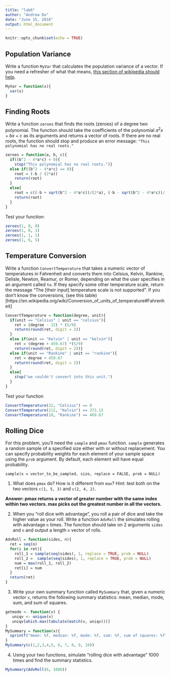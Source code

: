 ```yaml
---
title: "lab6"
author: "Andrew Do"
date: "June 15, 2016"
output: html_document
---
```


```r
knitr::opts_chunk$set(echo = TRUE)
```

## Population Variance

Write a function `MyVar` that calculates the population variance of a vector.  If you need a refresher of what that means, [this section of wikipedia should help](https://en.wikipedia.org/wiki/Variance#Population_variance_and_sample_variance).

```r
MyVar = function(x){
  var(x)
}
```

## Finding Roots
Write a function `zeroes` that finds the roots (zeroes) of a degree two polynomial.  The function should take the coefficients of the polynomial $a^2x + bx + c$ as its arguments and returns a vector of roots.  If there are no real roots, the function should stop and produce an error message: `"This polynomial has no real roots."`

```r
zeroes = function(a, b, c){
  if((b^2 - 4*a*c) < 0){
    stop("This polynomial has no real roots.")}
  else if((b^2 - 4*a*c) == 0){
    root = (-b / (2*a))
    return(root)
  }
  else{
    root = c((-b + sqrt(b^2 - 4*a*c))/(2*a), (-b - sqrt(b^2 - 4*a*c))/(2*a)  )
    return(root)
  }
}
```

Test your function:
```r
zeroes(1, 0, 0)
zeroes(1, 0, 1)
zeroes(1, 1, 1)
zeroes(1, 6, 5)
```

## Temperature Conversion

Write a function `ConvertTemperature` that takes a numeric vector of temperatures in Fahrenheit and converts them into Celsius, Kelvin, Rankine, Delisle, Newton, Reamur, or Romer, depending on what the user specifies in an argument called `to`.  If they specify some other temperature scale, return the message "The [their input] temperature scale is not supported".  If you don't know the conversions, (see this table)[https://en.wikipedia.org/wiki/Conversion_of_units_of_temperature#Fahrenheit]

```r
ConvertTemperature = function(degree, unit){
  if(unit == "Celsius" | unit == "celsius"){
    ret = (degree - 32) * (5/9)
    return(round(ret, digit = 2))
  }
  else if(unit == "Kelvin" | unit == "kelvin"){
    ret = (degree + 459.67) *(5/9)
    return(round(ret, digit = 2))}
  else if(unit == "Rankine" | unit == "rankine"){
    ret = degree + 459.67
    return(round(ret, digit = 2))
  }
  else{
    stop("we couldn't convert into this unit.")
  }
}
```

Test your function
```r
ConvertTemperature(32, "Celsius") == 0
ConvertTemperature(212, "Kelvin") == 373.15
ConvertTemperature(10, "Rankine") == 469.67
```

## Rolling Dice

For this problem, you'll need the `sample` and `pmax` function.  `sample` generates a random sample of a specified size either with or without replacement.  You can specify probability weights for each element of your sample space using the `prob` argument.  By default, each element will have equal probability.
```
sample(x = vector_to_be_sampled, size, replace = FALSE, prob = NULL)
```
1. What does `pmax` do? How is it different from `max`? Hint: test both on the two vectors `c(1, 5, 3)` and `c(2, 4, 2)`.

**Answer: pmax returns a vector of greater number with the same index within two vectors. max picks out the greatest number in all the vectors.**

2. When you "roll dice with advantage", you roll a pair of dice and take the higher value as your roll.  Write a function `AdvRoll` the simulates rolling with advantage `n` times. The function should take on 2 arguments `sides` and `n` and output a length `n` vector of rolls.

```r
AdvRoll = function(sides, n){
  ret = seq(n)
  for(i in ret){
    roll_1 = sample(seq(sides), 1, replace = TRUE, prob = NULL)
    roll_2 =  sample(seq(sides), 1, replace = TRUE, prob = NULL)
    num = max(roll_1, roll_2)
    ret[i] = num
  }
  return(ret)
}
```

3. Write your own summary function called `MySummary` that, given a numeric vector `x`, returns the following summary statistics: mean, median, mode, sum, and sum of squares.

```r
getmode <- function(v) {
   uniqv <- unique(v)
   uniqv[which.max(tabulate(match(v, uniqv)))]
}
MySummary = function(x){
  sprintf("mean: %f, median: %f, mode: %f, sum: %f, sum of squares: %f", mean(x), median(x), getmode(x), sum(x), sum(x^2))
}
MySummary(c(1,2,3,4,5, 6, 7, 8, 9, 10))
```

4. Using your two functions, simulate "rolling dice with advantage" 1000 times and find the summary statistics.

```r
MySummary(AdvRoll(6, 1000))
```
